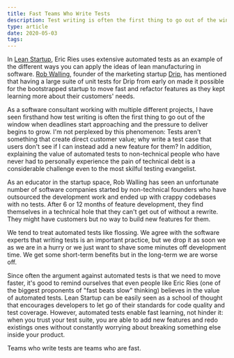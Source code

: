 ```yaml
---
title: Fast Teams Who Write Tests
description: Test writing is often the first thing to go out of the window when deadlines start approaching and the pressure to deliver begins to grow.
type: article
date: 2020-05-03
tags:
---
```


In [Lean Startup](https://www.amazon.com/Lean-Startup-Entrepreneurs-Continuous-Innovation/dp/0307887898), Eric Ries uses extensive automated tests as an example of the different ways you can apply the ideas of lean manufacturing in software. [Rob Walling](https://robwalling.com/), founder of the marketing startup [Drip](https://www.drip.com/), has mentioned that having a large suite of unit tests for Drip from early on made it possible for the bootstrapped startup to move fast and refactor features as they kept learning more about their customers' needs.

As a software consultant working with multiple different projects, I have seen firsthand how test writing is often the first thing to go out of the window when deadlines start approaching and the pressure to deliver begins to grow. I'm not perplexed by this phenomenon: Tests aren't something that create direct customer value; why write a test case that users don't see if I can instead add a new feature for them? In addition, explaining the value of automated tests to non-technical people who have never had to personally experience the pain of technical debt is a considerable challenge even to the most skilful testing evangelist.

As an educator in the startup space, Rob Walling has seen an unfortunate number of software companies started by non-technical founders who have outsourced the development work and ended up with crappy codebases with no tests. After 6 or 12 months of feature development, they find themselves in a technical hole that they can't get out of without a rewrite. They might have customers but no way to build new features for them.

We tend to treat automated tests like flossing. We agree with the software experts that writing tests is an important practice, but we drop it as soon we as we are in a hurry or we just want to shave some minutes off development time. We get some short-term benefits but in the long-term we are worse off.

Since often the argument against automated tests is that we need to move faster, it's good to remind ourselves that even people like Eric Ries (one of the biggest proponents of "fast beats slow" thinking) believes in the value of automated tests. Lean Startup can be easily seen as a school of thought that encourages developers to let go of their standards for code quality and test coverage. However, automated tests enable fast learning, not hinder it: when you trust your test suite, you are able to add new features and redo existings ones without constantly worrying about breaking something else inside your product.

Teams who write tests are teams who are fast.
